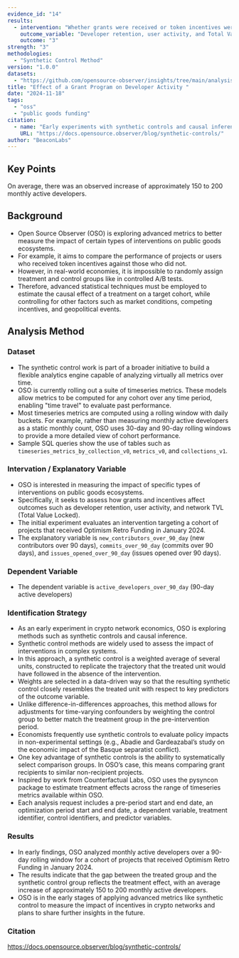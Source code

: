```yaml
---
evidence_id: "14"
results:
  - intervention: "Whether grants were received or token incentives were provided"
    outcome_variable: "Developer retention, user activity, and Total Value Locked (TVL) of the network"
    outcome: "3"
strength: "3"
methodologies:
  - "Synthetic Control Method"
version: "1.0.0"
datasets:
  - "https://github.com/opensource-observer/insights/tree/main/analysis/optimism/syncon"
title: "Effect of a Grant Program on Developer Activity "
date: "2024-11-18"
tags:
  - "oss"
  - "public goods funding"
citation:
  - name: "Early experiments with synthetic controls and causal inference"
    URL: "https://docs.opensource.observer/blog/synthetic-controls/"
author: "BeaconLabs"
---
```


## Key Points
On average, there was an observed increase of approximately 150 to 200 monthly active developers.

## Background
- Open Source Observer (OSO) is exploring advanced metrics to better measure the impact of certain types of interventions on public goods ecosystems.
- For example, it aims to compare the performance of projects or users who received token incentives against those who did not.
- However, in real-world economies, it is impossible to randomly assign treatment and control groups like in controlled A/B tests.
- Therefore, advanced statistical techniques must be employed to estimate the causal effect of a treatment on a target cohort, while controlling for other factors such as market conditions, competing incentives, and geopolitical events.

## Analysis Method

### Dataset
- The synthetic control work is part of a broader initiative to build a flexible analytics engine capable of analyzing virtually all metrics over time.
- OSO is currently rolling out a suite of timeseries metrics. These models allow metrics to be computed for any cohort over any time period, enabling "time travel" to evaluate past performance.
- Most timeseries metrics are computed using a rolling window with daily buckets. For example, rather than measuring monthly active developers as a static monthly count, OSO uses 30-day and 90-day rolling windows to provide a more detailed view of cohort performance.
- Sample SQL queries show the use of tables such as `timeseries_metrics_by_collection_v0`, `metrics_v0`, and `collections_v1`.

### Intervation / Explanatory Variable
- OSO is interested in measuring the impact of specific types of interventions on public goods ecosystems.
- Specifically, it seeks to assess how grants and incentives affect outcomes such as developer retention, user activity, and network TVL (Total Value Locked).
- The initial experiment evaluates an intervention targeting a cohort of projects that received Optimism Retro Funding in January 2024.
- The explanatory variable is `new_contributors_over_90_day` (new contributors over 90 days), `commits_over_90_day` (commits over 90 days), and `issues_opened_over_90_day` (issues opened over 90 days).

### Dependent Variable
- The dependent variable is `active_developers_over_90_day` (90-day active developers)

### Identification Strategy
- As an early experiment in crypto network economics, OSO is exploring methods such as synthetic controls and causal inference.
- Synthetic control methods are widely used to assess the impact of interventions in complex systems.
- In this approach, a synthetic control is a weighted average of several units, constructed to replicate the trajectory that the treated unit would have followed in the absence of the intervention.
- Weights are selected in a data-driven way so that the resulting synthetic control closely resembles the treated unit with respect to key predictors of the outcome variable.
- Unlike difference-in-differences approaches, this method allows for adjustments for time-varying confounders by weighting the control group to better match the treatment group in the pre-intervention period.
- Economists frequently use synthetic controls to evaluate policy impacts in non-experimental settings (e.g., Abadie and Gardeazabal’s study on the economic impact of the Basque separatist conflict).
- One key advantage of synthetic controls is the ability to systematically select comparison groups. In OSO’s case, this means comparing grant recipients to similar non-recipient projects.
- Inspired by work from Counterfactual Labs, OSO uses the pysyncon package to estimate treatment effects across the range of timeseries metrics available within OSO.
- Each analysis request includes a pre-period start and end date, an optimization period start and end date, a dependent variable, treatment identifier, control identifiers, and predictor variables.

### Results
- In early findings, OSO analyzed monthly active developers over a 90-day rolling window for a cohort of projects that received Optimism Retro Funding in January 2024.
- The results indicate that the gap between the treated group and the synthetic control group reflects the treatment effect, with an average increase of approximately 150 to 200 monthly active developers.
- OSO is in the early stages of applying advanced metrics like synthetic control to measure the impact of incentives in crypto networks and plans to share further insights in the future.

### Citation
https://docs.opensource.observer/blog/synthetic-controls/
